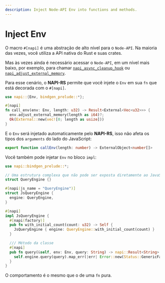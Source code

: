 ```yaml
---
description: Inject Node-API Env into functions and methods.
---
```


# Inject Env

O macro `#[napi]` é uma abstração de alto nível para o `Node-API`. Na maioria das vezes, você utiliza a API nativa do Rust e suas crates.

Mas às vezes ainda é necessário acessar o `Node-API`, em um nível mais baixo, por exemplo, para chamar [`napi_async_cleanup_hook`](https://nodejs.org/api/n-api.html#napi_async_cleanup_hook) ou [`napi_adjust_external_memory`](https://nodejs.org/api/n-api.html#napi_adjust_external_memory).

Para esse cenário, o **NAPI-RS** permite que você injete o `Env` em sua `fn` que está decorada com o `#[napi]`.

```rust {4} filename="lib.rs"
use napi::{Env, bindgen_prelude::*};

#[napi]
fn call_env(env: Env, length: u32) -> Result<External<Vec<u32>>> {
  env.adjust_external_memory(length as i64)?;
  Ok(External::new(vec![0; length as usize]))
}
```

E o `Env` será injetado automaticamente pelo **NAPI-RS**, isso não afeta os tipos dos `arguments` do lado do JavaScript:

```ts filename="index.d.ts"
export function callEnv(length: number) -> ExternalObject<number[]>
```

Você também pode injetar `Env` no bloco `impl`:

```rust {20} filename="lib.rs"
use napi::bindgen_prelude::*;

// Uma estrutura complexa que não pode ser exposta diretamente ao JavaScript.
struct QueryEngine {}

#[napi(js_name = "QueryEngine")]
struct JsQueryEngine {
  engine: QueryEngine,
}

#[napi]
impl JsQueryEngine {
  #[napi(factory)]
  pub fn with_initial_count(count: u32) -> Self {
    JsQueryEngine { engine: QueryEngine::with_initial_count(count) }
  }

  /// Método da classe
  #[napi]
  pub fn query(&self, env: Env, query: String) -> napi::Result<String> {
    self.engine.query(query).map_err(|err| Error::new(Status::GenericFailure, format!("Query failed {}", err)))
  }
}
```

O comportamento é o mesmo que o de uma `fn` pura.
